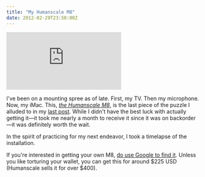 ```yaml
---
title: "My Humanscale M8"
date: 2012-02-29T23:50:00Z
---
```


<div class="video-wrapper">
    <div class="embed-container">
        <iframe src="https://player.vimeo.com/video/37719413" frameborder="0" webkitAllowFullScreen="webkitAllowFullScreen" mozallowfullscreen="mozallowfullscreen" allowFullScreen="allowFullScreen"></iframe>
    </div>
</div>

I've been on a mounting spree as of late. First, my TV. Then my microphone. Now, my iMac. This, _[the Humanscale M8][1]_, is the last piece of the puzzle I alluded to in my [last post][2]. While I didn't have the best luck with actually getting it—it took me nearly a month to receive it since it was on backorder—it was definitely worth the wait.

In the spirit of practicing for my next endeavor, I took a timelapse of the installation.

If you're interested in getting your own M8, [do use Google to find it][3]. Unless you like torturing your wallet, you can get this for around $225 USD (Humanscale sells it for over $400).

[1]: http://www.humanscale.com/products/product_detail.cfm?group=m8
[2]: http://avalonstar.com/journal/2012/feb/22/on-removing-barriers-to-writing/
[3]: http://www.google.com/search?q=humanscale%20m8&um=1&ie=UTF-8&hl=en&tbo=u&tbm=shop&source=og&sa=N&tab=wf&ei=0SlPT-GWHMb7mAXMn9mxCg
